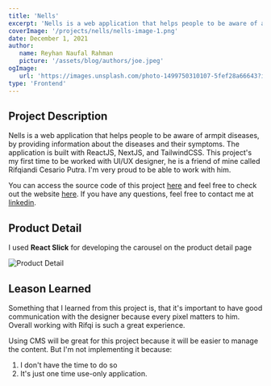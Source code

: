 ```yaml
---
title: 'Nells'
excerpt: 'Nells is a web application that helps people to be aware of armpit diseases, by providing information about the diseases and their symptoms. The application is built with ReactJS, NextJS, and TailwindCSS.'
coverImage: '/projects/nells/nells-image-1.png'
date: December 1, 2021
author:
   name: Reyhan Naufal Rahman
   picture: '/assets/blog/authors/joe.jpeg'
ogImage:
   url: 'https://images.unsplash.com/photo-1499750310107-5fef28a66643?ixlib=rb-1.2.1&ixid=MnwxMjA3fDB8MHxwaG90by1wYWdlfHx8fGVufDB8fHx8&auto=format&fit=crop&w=1740&q=80'
type: 'Frontend'
---
```


## Project Description

Nells is a web application that helps people to be aware of armpit diseases, by providing information about the diseases and their symptoms. The application is built with ReactJS, NextJS, and TailwindCSS. This project's my first time to be worked with UI/UX designer, he is a friend of mine called Rifqiandi Cesario Putra. I'm very proud to be able to work with him.

You can access the source code of this project [here](github.com/reyhanrahman/nells) and feel free to check out the website [here](https://nells.netlify.app/). If you have any questions, feel free to contact me at [linkedin](https://linkedin.com/in/reyhan-naufal).

## Product Detail

I used **React Slick** for developing the carousel on the product detail page

![Product Detail](/projects/nells/nells-image-2.png)

## Leason Learned

Something that I learned from this project is, that it's important to have good communication with the designer because every pixel matters to him. Overall working with Rifqi is such a great experience.

Using CMS will be great for this project because it will be easier to manage the content. But I'm not implementing it because:

1. I don't have the time to do so
2. It's just one time use-only application.
